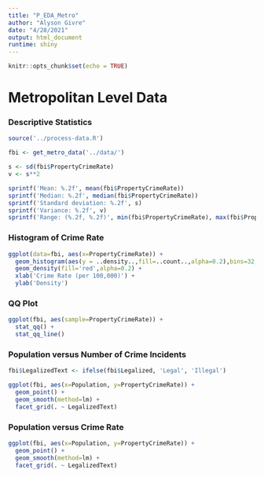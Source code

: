 ```yaml
---
title: "P_EDA_Metro"
author: "Alyson Givre"
date: "4/28/2021"
output: html_document
runtime: shiny
---
```


```r
knitr::opts_chunk$set(echo = TRUE)
```

# Metropolitan Level Data

### Descriptive Statistics
```r
source('../process-data.R')

fbi <- get_metro_data('../data/')

s <- sd(fbi$PropertyCrimeRate)
v <- s**2
```

```r
sprintf('Mean: %.2f', mean(fbi$PropertyCrimeRate))
sprintf('Median: %.2f', median(fbi$PropertyCrimeRate))
sprintf('Standard deviation: %.2f', s)
sprintf('Variance: %.2f', v)
sprintf('Range: (%.2f, %.2f)', min(fbi$PropertyCrimeRate), max(fbi$PropertyCrimeRate))
```


### Histogram of Crime Rate
```r

ggplot(data=fbi, aes(x=PropertyCrimeRate)) +
  geom_histogram(aes(y = ..density..,fill=..count..,alpha=0.2),bins=32, closed='left') +
  geom_density(fill='red',alpha=0.2) +
  xlab('Crime Rate (per 100,000)') +
  ylab('Density')
```


### QQ Plot
```r

ggplot(fbi, aes(sample=PropertyCrimeRate)) +
  stat_qq() +
  stat_qq_line()
```

### Population versus Number of Crime Incidents
```r

fbi$LegalizedText <- ifelse(fbi$Legalized, 'Legal', 'Illegal')

ggplot(fbi, aes(x=Population, y=PropertyCrimeRate)) + 
  geom_point() +
  geom_smooth(method=lm) +
  facet_grid(. ~ LegalizedText)
```

### Population versus Crime Rate
```r
ggplot(fbi, aes(x=Population, y=PropertyCrimeRate)) + 
  geom_point() +
  geom_smooth(method=lm) +
  facet_grid(. ~ LegalizedText)
```